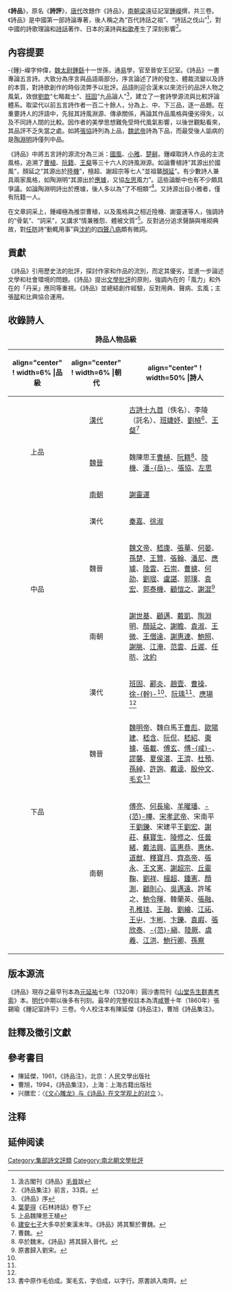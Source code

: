 {{古籍
|原名 = 詩評
|撰者 = [[鍾嶸|鍾嶸]]
|成書年代 = [[南朝梁|南朝梁]]
|注解者 = [[張錫瑜|張錫瑜]]（清）
|卷數 = 三卷
|最初著錄 = 《[[隋書|隋書]]》經籍志
|版本 = 《[[群書考索|群書考索]]》
|分類 = 集部詩文評
}}
《'''詩品'''》，原名《'''詩評'''》，[[唐代|唐代]]改題作《詩品》，[[南朝|南朝]][[蕭梁|梁]]遠征記室[[鍾嶸|鍾嶸]]撰，共三卷。《詩品》是中國第一部詩論專著，後人稱之為“百代詩話之祖”、“詩話之伐山”<ref>汲古閣刊《詩品》[[毛晉|毛晉]]跋</ref>，對中國的詩歌理論和[[詩話|詩話]]著作、日本的漢詩與[[和歌|和歌]]產生了深刻影響<ref>《詩品集注》前言，33頁。</ref>。

==內容提要==

-{鍾}-嶸字仲偉，[[曹魏|魏]][[太尉|太尉]][[鍾繇|鍾繇]]十一世孫，通[[周易|易]]學，官至晉安王記室。《詩品》一書專論五言詩。大致分為序言與品語兩部分。序言論述了詩的發生、體裁流變以及詩的本質，對詩歌創作的時俗流弊予以批評。品語則迎合漢末以來流行的品評人物之風氣，效倣[[劉歆|劉歆]]“七略裁士”、[[班固|班固]]“九品論人”<ref>《詩品》序</ref>，建立了一套詩學源流與比較評論體系。取梁代以前五言詩作者一百二十餘人，分為上、中、下三品，逐一品題。在重要詩人的評語中，先敍其詩風淵源、傳承關係，再論其作品風格與優劣得失，以及不同詩人間的比較。因作者的美學思想難免受時代風氣影響，以後世觀點看來，其品評不乏失當之處。如將[[張協|張協]]詩列為上品，[[魏武帝|魏武帝]]詩為下品，而最受後人詬病的是[[陶淵明|陶淵明]]詩僅列中品。{{efn|胡可先先生在《作诗漫话》中指出，陶渊明仅列为中品的原因是，在当时，陶渊明被认为是承袭应璩（诗品云其源出于应璩）的一位诗人，在当时，应璩尚未遗失，应璩仅为中品，陶渊明自然不会太高，而且钟嵘已经意识到陶渊明是古今隐逸诗人之宗，只是后来，应璩的作品大量失传，很多人没有读过应璩的作品，因而陶渊明的地位也就水涨船高。曹操被列入下品，则主要因为《诗品》主要论五言诗，而曹操的诗主要成就在于四言。并且当时曹操的政治形象很不好，加之钟嵘主要看重词采，而非思想，曹操的评价自然不会太高了。}}

《詩品》中將五言詩的源流分為三派：[[國風|國風]]、[[小雅|小雅]]、[[楚辭|楚辭]]。鍾嶸取詩人作品的主流風格，追溯了[[曹植|曹植]]、[[阮籍|阮籍]]、[[王粲|王粲]]等三十六人的詩風淵源。如論曹植詩“其源出於國風”，顏延之“其源出於[[陸機|陸機]]”，檀超、謝超宗等七人“並祖襲[[顏延之|顏延]]”。有少數詩人兼具兩家風格，如陶淵明“其源出於[[應璩|應璩]]，又協[[左思|左思]]風力”。這些論斷中也有不少頗具爭議。如論陶淵明詩出於應璩，後人多以為“了不相類”<ref>[[葉夢得|葉夢得]]《石林詩話》卷下</ref>。又詩源出自小雅者，僅有阮籍一人。

在文章詞采上，鍾嶸極為推崇曹植，以及風格與之相近陸機、謝靈運等人，強調詩的“骨氣”、“詞采”，又講求“情兼雅怨、體被文質”<ref>上品魏陳思王植</ref>。反對過分追求聲韻與堆砌典故，對[[任昉|任昉]]詩“動輒用事”與[[沈約|沈約]]的[[四聲八病|四聲八病]]頗有微詞。

==貢獻==
《詩品》引用歷史法的批評，探討作家和作品的流別，而定其優劣，並進一步論述文學和社會環境的問題。《詩品》提出[[文學批評|文學批評]]的原則，強調內在的「風力」和外在的「丹采」應同等重視。《詩品》並總結創作經驗，反對用典、聲病、玄風；主張[[賦|賦]]和比興協合運用。

==收錄詩人==

{| class="wikitable" align=center 
|+ '''詩品人物品級'''
|-
!align="center" ! width=6% |品級
!align="center" ! width=6% |朝代
!align="center" ! width=50% |詩人
|-
|align="center" rowspan="3"|上品
|align="center"|[[漢代|漢代]]
|[[古詩十九首|古詩十九首]]（佚名）、李陵（託名）、[[班婕妤|班婕妤]]、[[劉楨|劉楨]]<ref name="魏">[[建安七子|建安七子]]大多卒於東漢末年。《詩品》將其繫於曹魏。</ref>、[[王粲|王粲]]<ref name="曹魏">曹魏。</ref>
|-
|align="center"|[[曹魏|魏]][[晉代|晉]]
|魏陳思王[[曹植|曹植]]、[[阮籍|阮籍]]<ref name="晉">卒於魏末。《詩品》將其歸入晉代。</ref>、[[陸機|陸機]]、[[潘岳|潘-{岳}-]]、[[張協|張協]]、[[左思|左思]]
|-
|align="center"|[[南朝|南朝]]
|[[謝靈運|謝靈運]]
|-
|align="center" rowspan="3"|中品
|align="center"|漢代
|[[秦嘉|秦嘉]]、[[徐淑|徐淑]]
|-
|align="center"|魏晉
|[[魏文帝|魏文帝]]、[[嵇康|嵇康]]、[[張華|張華]]、[[何晏|何晏]]、[[孙楚_(西晋)|孫楚]]、[[王贊|王贊]]、[[張翰_(晉朝)|張翰]]、[[潘尼|潘尼]]、[[應璩|應璩]]、[[陸雲|陸雲]]、[[石崇|石崇]]、[[曹攄|曹攄]]、[[何劭|何劭]]、[[劉琨|劉琨]]、[[盧諶|盧諶]]、[[郭璞|郭璞]]、[[袁宏|袁宏]]、[[郭泰機|郭泰機]]、[[顧愷之|顧愷之]]、[[謝混|謝混]]<ref>原書歸入劉宋。</ref>
|-
|align="center"|南朝
|[[謝世基|謝世基]]、[[顧邁|顧邁]]、[[戴凱|戴凱]]、[[陶淵明|陶淵明]]、[[顏延之|顏延之]]、[[謝瞻|謝瞻]]、[[袁淑|袁淑]]、[[王微|王微]]、[[王僧達|王僧達]]、[[謝惠連|謝惠連]]、[[鮑照|鮑照]]、[[謝朓|謝朓]]、[[江淹|江淹]]、[[范雲|范雲]]、[[丘遲|丘遲]]、[[任昉|任昉]]、[[沈約|沈約]]
|-
|align="center" rowspan="3"|下品
|align="center"|漢代
|[[班固|班固]]、[[酈炎|酈炎]]、[[趙壹|趙壹]]、[[曹操|曹操]]、[[徐幹|徐-{幹}-]]<ref name="曹魏"/>、[[阮瑀|阮瑀]]<ref name="曹魏"/>、[[應瑒|應瑒]]<ref name="曹魏"/>
|-
|align="center"|魏晉
|[[魏明帝|魏明帝]]、魏白馬王[[曹彪|曹彪]]、[[歐陽建|歐陽建]]、[[嵇含|嵇含]]、[[阮侃|阮侃]]、[[嵇紹|嵇紹]]、[[棗據|棗據]]、[[張載_(西晉)|張載]]、[[傅玄|傅玄]]、[[傅咸|傅-{咸}-]]、[[謬襲|謬襲]]、[[夏侯湛|夏侯湛]]、[[王濟_(晉朝)|王濟]]、[[杜預|杜預]]、[[孫綽|孫綽]]、[[許詢|許詢]]、[[戴逵|戴逵]]、[[殷仲文|殷仲文]]、[[毛玄|毛玄]]<ref>書中原作毛伯成。案毛玄，字伯成，以字行。原書誤入南齊。</ref>
|-
|align="center"|南朝
|[[傅亮|傅亮]]、[[何長瑜|何長瑜]]、[[羊曜璠|羊曜璠]]、[[范曄|-{范}-曄]]、[[宋孝武帝|宋孝武帝]]、宋南平王[[劉鑠|劉鑠]]、宋建平王[[劉宏|劉宏]]、[[謝莊|謝莊]]、[[蘇寶生|蘇寶生]]、[[陵修之|陵修之]]、[[任曇緒|任曇緒]]、[[戴法興|戴法興]]、[[區惠恭|區惠恭]]、[[惠休|惠休]]、[[道猷|道猷]]、[[釋寶月|釋寶月]]、[[齊高帝|齊高帝]]、[[張永|張永]]、[[王文憲|王文憲]]、[[謝超宗|謝超宗]]、[[丘靈鞠|丘靈鞠]]、[[劉祥|劉祥]]、[[檀超|檀超]]、[[鍾憲|鍾憲]]、[[顏測|顏測]]、[[顧則心|顧則心]]、[[吳邁遠|吳邁遠]]、許瑤之、[[鮑令暉|鮑令暉]]、韓蘭英、[[張融|張融]]、[[孔稚珪|孔稚珪]]、[[王融|王融]]、[[劉繪|劉繪]]、[[江祏|江祏]]、[[王屮|王屮]]、[[卞彬|卞彬]]、[[卞鑠|卞鑠]]、[[袁嘏|袁嘏]]、[[張欣泰|張欣泰]]、[[范縝|-{范}-縝]]、[[陸厥|陸厥]]、[[虞羲|虞羲]]、[[江洪|江洪]]、[[鮑行卿|鮑行卿]]、[[孫察|孫察]]
|}

==版本源流==

《詩品》現存之最早刊本為[[元代|元]][[延祐|延祐]]七年（1320年）圓沙書院刊《[[群書考索|山堂先生群書考索]]》本。[[明代|明代]]中期以後多有刊刻。最早的完整校註本為清[[咸豐|咸豐]]十年（1860年）張錫瑜《鍾記室詩平》三卷。今人校注本有陳延傑《詩品注》，曹旭《詩品集注》。

==註釋及徵引文獻==
<references />

==參考書目==
*陳延傑，1961，《詩品注》，北京：人民文學出版社
*曹旭，1994，《詩品集注》，上海：上海古籍出版社
*兴膳宏：〈[http://www.nssd.org/articles/article_read.aspx?id=1002777370 《文心雕龙》与《诗品》在文学观上的对立] {{Wayback|url=http://www.nssd.org/articles/article_read.aspx?id=1002777370 |date=20201125214105 }}〉。

==注释==
{{notelist}}

== 延伸阅读 ==
{{Wikisource further reading}}

[[Category:集部詩文評類|Category:集部詩文評類]]
[[Category:南北朝文學批評|Category:南北朝文學批評]]